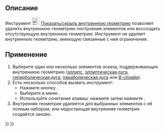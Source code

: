 <languages/>

{{Docnav/ru
|[[Sketcher_BSplinePoleWeight/ru|Показать/скрыть вес контрольных точек B-сплайна]]
|[[Sketcher_SwitchVirtualSpace/ru|Переключить виртуальное пространство]]
|[[Sketcher_Workbench/ru|Скетчер]]
|IconL=Sketcher_BSplinePoleWeight.svg
|IconR=Sketcher_SwitchVirtualSpace.svg‎
|IconC=Workbench_Sketcher.svg
}}

{{GuiCommand/ru
|Name=Sketcher RestoreInternalAlignmentGeometry
|Name/ru=Скетчер Показать/скрыть внутреннюю геометрию
|MenuLocation=Эскиз → Визуализация в эскизе → Показать/скрыть внутреннюю геометрию
|Workbenches=[[Sketcher_Workbench/ru|Скетчер]]
|Shortcut={{KEY|Z}} {{KEY|I}}
|SeeAlso=
}}

<span id="Description"></span>
== Описание ==

Инструмент [[Image:Sketcher_RestoreInternalAlignmentGeometry.svg|24px]] [[Sketcher_RestoreInternalAlignmentGeometry/ru|Показать/скрыть внутреннюю геометрию]] позволяет удалить внутреннюю геометрию построения элементов или воссоздать отсутствующую внутреннюю геометрию. Инструмент не удаляет внутреннюю геометрию, имеющую связанные с ней ограничения.

<span id="Usage"></span>
== Применение ==

# Выберите один или несколько элементов эскиза, поддерживающих внутреннюю геометрию ([[Sketcher_CreateEllipseByCenter/ru|эллипс]], [[Sketcher_CreateArcOfEllipse/ru|эллиптическая дуга]], [[Sketcher_CreateArcOfHyperbola/ru|гиперболическая дуга]], [[Sketcher_CreateArcOfParabola/ru|параболическая дуга]] или [[Sketcher_CreateBSpline/ru|B-сплайн]]).
# Есть несколько способов вызвать инструмент:
#* Нажмите кнопку {{Button|[[Image:Sketcher_RestoreInternalAlignmentGeometry.svg|16px]] [[Sketcher_RestoreInternalAlignmentGeometry/ru|Показать/скрыть внутреннюю геометрию]]}}.
#* Выберите в меню {{MenuCommand|Эскиз → Визуализация в эскизе → [[Image:Sketcher_RestoreInternalAlignmentGeometry.svg|16px]] Показать/скрыть внутреннюю геометрию}}.
#* Используйте сочетание клавиш: нажмите {{KEY|Z}} затем нажмите {{KEY|I}}.
# Внутренняя геометрия удаляется для выбранных элементов с её полным набором, или недостающая внутренняя геометрия создаётся заново.


{{Docnav/ru
|[[Sketcher_BSplinePoleWeight/ru|Показать/скрыть вес контрольных точек B-сплайна]]
|[[Sketcher_SwitchVirtualSpace/ru|Переключить виртуальное пространство]]
|[[Sketcher_Workbench/ru|Скетчер]]
|IconL=Sketcher_BSplinePoleWeight.svg
|IconR=Sketcher_SwitchVirtualSpace.svg‎
|IconC=Workbench_Sketcher.svg
}}

{{Sketcher_Tools_navi{{#translation:}}}}
{{Userdocnavi{{#translation:}}}}